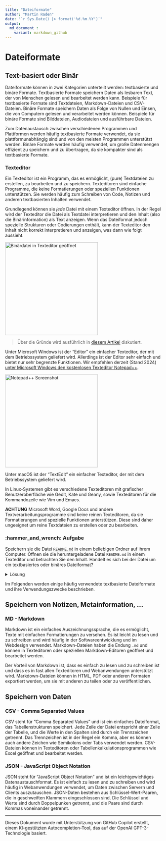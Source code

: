 ```yaml
---
title: "Dateiformate"
author: "Martin Raden"
date: "`r Sys.Date() |> format('%d.%m.%Y')`"
output: 
  md_document :
    variant: markdown_github
---
```


# Dateiformate

## Text-basiert oder Binär

Dateiformate können in zwei Kategorien unterteilt werden: textbasierte und binäre Formate. Textbasierte Formate speichern Daten als lesbaren Text, der von Menschen gelesen und bearbeitet werden kann. Beispiele für textbasierte Formate sind Textdateien, Markdown-Dateien und CSV-Dateien. Binäre Formate speichern Daten als Folge von Nullen und Einsen, die von Computern gelesen und verarbeitet werden können. Beispiele für binäre Formate sind Bilddateien, Audiodateien und ausführbare Dateien.

Zum Datenaustausch zwischen verschiedenen Programmen und Plattformen werden häufig textbasierte Formate verwendet, da sie plattformunabhängig sind und von den meisten Programmen unterstützt werden. Binäre Formate werden häufig verwendet, um große Datenmengen effizient zu speichern und zu übertragen, da sie kompakter sind als textbasierte Formate.

### Texteditor

Ein Texteditor ist ein Programm, das es ermöglicht, (pure) Textdateien zu erstellen, zu bearbeiten und zu speichern. 
Texteditoren sind einfache Programme, die keine Formatierungen oder speziellen Funktionen unterstützen. 
Sie werden häufig zum Schreiben von Code, Notizen und anderen textbasierten Inhalten verwendet. 

Grundlegend können sie *jede* Datei mit einem Texteditor öffnen. 
In der Regel wird der Texteditor die Datei als Textdatei interpretieren und den Inhalt (also die Binärinformation) als Text anzeigen.
Wenn das Dateiformat jedoch spezielle Strukturen oder Codierungen enthält, kann der Texteditor den Inhalt nicht korrekt interpretieren und anzeigen, was dann wie folgt aussieht.

[<img src="https://www.nayuki.io/res/what-are-binary-and-text-files/binary-file-in-text-editor.png" width=300 title="Binärdatei in Texteditor geöffnet">](https://www.nayuki.io/res/what-are-binary-and-text-files/binary-file-in-text-editor.png)

> Über die Gründe wird ausführlich in [diesem Artikel](https://www.nayuki.io/page/what-are-binary-and-text-files) diskutiert.


Unter Microsoft Windows ist der "Editor" ein einfacher Texteditor, der mit dem Betriebssystem geliefert wird. 
Allerdings ist der Editor sehr einfach und bietet nur sehr begrenzte Funktionen.
Wir empfehlen derzeit (Stand 2024) [unter Microsoft Windows den kostenlosen Texteditor Notepad++](https://notepad-plus-plus.org/).

[<img src="https://notepad-plus-plus.org/assets/images/notepad4ever.png" width="300" title="Notepad++ Screenshot">](https://notepad-plus-plus.org/assets/images/notepad4ever.png)

Unter macOS ist der "TextEdit" ein einfacher Texteditor, der mit dem Betriebssystem geliefert wird.

In Linux-Systemen gibt es verschiedene Texteditoren mit grafischer Benutzeroberfläche wie Gedit, Kate und Geany, sowie Texteditoren für die Kommandozeile wie Vim und Emacs.

**ACHTUNG** Microsoft Word, Google Docs und andere Textverarbeitungsprogramme sind keine reinen Texteditoren, da sie Formatierungen und spezielle Funktionen unterstützen.
Diese sind daher ungeeignet um reine Textdateien zu erstellen oder zu bearbeiten.


### :hammer_and_wrench: Aufgabe

Speichern sie die Datei [`README.md`](README.md) in einem beliebigen Ordner auf ihrem Computer.
Öffnen sie die heruntergeladene Datei `README.md` in einem Texteditor und betrachten Sie den Inhalt.
Handelt es sich bei der Datei um ein textbasiertes oder binäres Dateiformat?

<details>
  <summary>Lösung</summary>
  > `.md` ist die Dateiendung für Markdown-Dateien, die ein textbasiertes Dateiformat sind.
  > Die Datei `README.md` kann in einem Texteditor geöffnet und bearbeitet werden.
  > Details zur Markdown-Syntax werden später weiter unten diskutiert.
</details>


Im Folgenden werden einige häufig verwendete textbasierte Dateiformate und ihre Verwendungszwecke beschrieben.


## Speichern von Notizen, Metainformation, ...

### MD - Markdown

Markdown ist ein einfaches Auszeichnungssprache, die es ermöglicht, Texte mit einfachen Formatierungen zu versehen. 
Es ist leicht zu lesen und zu schreiben und wird häufig in der Softwareentwicklung und im Webdesign verwendet. 
Markdown-Dateien haben die Endung `.md` und können in Texteditoren oder speziellen Markdown-Editoren geöffnet und bearbeitet werden.


Der Vorteil von Markdown ist, dass es einfach zu lesen und zu schreiben ist und dass es in fast allen Texteditoren und Webanwendungen unterstützt wird. 
Markdown-Dateien können in HTML, PDF oder anderen Formaten exportiert werden, um sie mit anderen zu teilen oder zu veröffentlichen.

## Speichern von Daten

### CSV - Comma Separated Values

CSV steht für "Comma Separated Values" und ist ein einfaches Dateiformat, das Tabellenstrukturen speichert. 
Jede Zeile der Datei entspricht einer Zeile der Tabelle, und die Werte in den Spalten sind durch ein Trennzeichen getrennt. 
Das Trennzeichen ist in der Regel ein Komma, aber es können auch andere Zeichen wie Semikolons oder Tabs verwendet werden. 
CSV-Dateien können in Texteditoren oder Tabellenkalkulationsprogrammen wie Excel geöffnet und bearbeitet werden.



### JSON - JavaScript Object Notation

JSON steht für "JavaScript Object Notation" und ist ein leichtgewichtiges Datenaustauschformat. 
Es ist einfach zu lesen und zu schreiben und wird häufig in Webanwendungen verwendet, um Daten zwischen Servern und Clients auszutauschen. 
JSON-Daten bestehen aus Schlüssel-Wert-Paaren, die in geschweiften Klammern eingeschlossen sind. 
Die Schlüssel und Werte sind durch Doppelpunken getrennt, und die Paare sind durch Kommas voneinander getrennt.







-----------------------------------------------

Dieses Dokument wurde mit Unterstützung von GitHub Copilot erstellt, einem KI-gestützten Autocompletion-Tool, das auf der OpenAI GPT-3-Technologie basiert.


